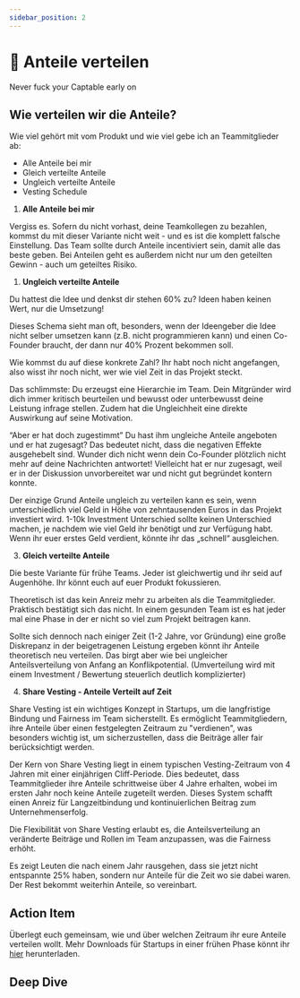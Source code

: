 ```yaml
---
sidebar_position: 2
---
```


# 🎂 Anteile verteilen

<Admonition type="info" icon="💡">
  Never fuck your Captable early on
</Admonition>

## Wie verteilen wir die Anteile?

Wie viel gehört mit vom Produkt und wie viel gebe ich an Teammitglieder ab:

- Alle Anteile bei mir
- Gleich verteilte Anteile
- Ungleich verteilte Anteile
- Vesting Schedule

1. **Alle Anteile bei mir**

Vergiss es. Sofern du nicht vorhast, deine Teamkollegen zu bezahlen, kommst du mit dieser Variante nicht weit - und es ist die komplett falsche Einstellung. Das Team sollte durch Anteile incentiviert sein, damit alle das beste geben.
Bei Anteilen geht es außerdem nicht nur um den geteilten Gewinn - auch um geteiltes Risiko.

1. **Ungleich verteilte Anteile**

Du hattest die Idee und denkst dir stehen 60% zu?
Ideen haben keinen Wert, nur die Umsetzung!

Dieses Schema sieht man oft, besonders, wenn der Ideengeber die Idee nicht selber umsetzen kann (z.B. nicht programmieren kann) und einen Co-Founder braucht, der dann nur 40% Prozent bekommen soll.

Wie kommst du auf diese konkrete Zahl? Ihr habt noch nicht angefangen, also wisst ihr noch nicht, wer wie viel Zeit in das Projekt steckt.

Das schlimmste: Du erzeugst eine Hierarchie im Team. Dein Mitgründer wird dich immer kritisch beurteilen und bewusst oder unterbewusst deine Leistung infrage stellen. Zudem hat die Ungleichheit eine direkte Auswirkung auf seine Motivation.

“Aber er hat doch zugestimmt”
Du hast ihm ungleiche Anteile angeboten und er hat zugesagt? Das bedeutet nicht, dass die negativen Effekte ausgehebelt sind. Wunder dich nicht wenn dein Co-Founder plötzlich nicht mehr auf deine Nachrichten antwortet!
Vielleicht hat er nur zugesagt, weil er in der Diskussion unvorbereitet war und nicht gut begründet kontern konnte.

Der einzige Grund Anteile ungleich zu verteilen kann es sein, wenn unterschiedlich viel Geld in Höhe von zehntausenden Euros in das Projekt investiert wird. 1-10k Investment Unterschied sollte keinen Unterschied machen, je nachdem wie viel Geld ihr benötigt und zur Verfügung habt. Wenn ihr euer erstes Geld verdient, könnte ihr das „schnell“ ausgleichen.

3. **Gleich verteilte Anteile**

Die beste Variante für frühe Teams.
Jeder ist gleichwertig und ihr seid auf Augenhöhe. Ihr könnt euch auf euer Produkt fokussieren.

Theoretisch ist das kein Anreiz mehr zu arbeiten als die Teammitglieder. Praktisch bestätigt sich das nicht. In einem gesunden Team ist es hat jeder mal eine Phase in der er nicht so viel zum Projekt beitragen kann.

Sollte sich dennoch nach einiger Zeit (1-2 Jahre, vor Gründung) eine große Diskrepanz in der beigetragenen Leistung ergeben könnt ihr Anteile theoretisch neu verteilen. Das birgt aber wie bei ungleicher Anteilsverteilung von Anfang an Konflikpotential.
(Umverteilung wird mit einem Investment / Bewertung steuerlich deutlich komplizierter)

4. **Share Vesting - Anteile Verteilt auf Zeit**

Share Vesting ist ein wichtiges Konzept in Startups, um die langfristige Bindung und Fairness im Team sicherstellt. Es ermöglicht Teammitgliedern, ihre Anteile über einen festgelegten Zeitraum zu "verdienen", was besonders wichtig ist, um sicherzustellen, dass die Beiträge aller fair berücksichtigt werden.

Der Kern von Share Vesting liegt in einem typischen Vesting-Zeitraum von 4 Jahren mit einer einjährigen Cliff-Periode. Dies bedeutet, dass Teammitglieder ihre Anteile schrittweise über 4 Jahre erhalten, wobei im ersten Jahr noch keine Anteile zugeteilt werden. Dieses System schafft einen Anreiz für Langzeitbindung und kontinuierlichen Beitrag zum Unternehmenserfolg.

Die Flexibilität von Share Vesting erlaubt es, die Anteilsverteilung an veränderte Beiträge und Rollen im Team anzupassen, was die Fairness erhöht.

Es zeigt Leuten die nach einem Jahr rausgehen, dass sie jetzt nicht entspannte 25% haben, sondern nur Anteile für die Zeit wo sie dabei waren. Der Rest bekommt weiterhin Anteile, so vereinbart.

## Action Item

Überlegt euch gemeinsam, wie und über welchen Zeitraum ihr eure Anteile verteilen wollt.
Mehr Downloads für Startups in einer frühen Phase könnt ihr [hier](https://standardsinstitute.de/standardvertraege) herunterladen.

## Deep Dive

<TwoColumns>
  <YouTube videoId="9NhEBVPlJs4" />
  <YouTube videoId="jjcTcYK3MQI" />
</TwoColumns>
